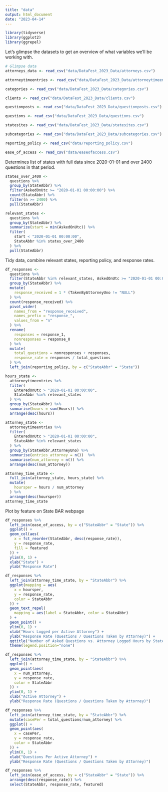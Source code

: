 ```yaml
---
title: "data"
output: html_document
date: "2023-04-14"
---
```


```r
library(tidyverse)
library(ggplot2)
library(ggrepel)
```

Let's glimpse the datasets to get an overview of what variables we'll be working with.

```r
# Glimpse data
attorneys_data <- read_csv("data/DataFest_2023_Data/attorneys.csv")

attorneytimeentries <- read_csv("data/DataFest_2023_Data/attorneytimeentries.csv")

categories <- read_csv("data/DataFest_2023_Data/categories.csv")

clients <- read_csv("data/DataFest_2023_Data/clients.csv")

questionposts <- read_csv("data/DataFest_2023_Data/questionposts.csv")

questions <- read_csv("data/DataFest_2023_Data/questions.csv")

statesites <- read_csv("data/DataFest_2023_Data/statesites.csv")

subcategories <- read_csv("data/DataFest_2023_Data/subcategories.csv")

reporting_policy <- read_csv("data/reporting_policy.csv")

ease_of_access <- read_csv("data/easeofaccess.csv")
```

Determines list of states with full data since 2020-01-01 and over 2400 questions in that period.

```r
states_over_2400 <-
  questions %>%
  group_by(StateAbbr) %>%
  filter(AskedOnUtc >= "2020-01-01 00:00:00") %>% 
  count(StateAbbr) %>%
  filter(n >= 2400) %>%
  pull(StateAbbr)

relevant_states <-
  questions %>% 
  group_by(StateAbbr) %>% 
  summarize(start = min(AskedOnUtc)) %>%
  filter(
    start < "2020-01-01 00:00:00",
    StateAbbr %in% states_over_2400
  ) %>%
  pull(StateAbbr)
```

Tidy data, combine relevant states, reporting policy, and response rates.

```r
df_responses <-
  questions %>% 
  filter(StateAbbr %in% relevant_states, AskedOnUtc >= "2020-01-01 00:00:00") %>%
  group_by(StateAbbr) %>% 
  mutate(
    response_received = 1 * (TakenByAttorneyUno != "NULL")
  ) %>% 
  count(response_received) %>%
  pivot_wider(
    names_from = "response_received",
    names_prefix = "response_",
    values_from = "n"
  ) %>%
  rename(
    responses = response_1,
    nonresponses = response_0
  ) %>%
  mutate(
    total_questions = nonresponses + responses,
    response_rate = responses / total_questions
  ) %>%
  left_join(reporting_policy, by = c("StateAbbr" = "State"))
```

```r
hours_state <-
  attorneytimeentries %>%
  filter(
    EnteredOnUtc > "2020-01-01 00:00:00",
    StateAbbr %in% relevant_states
  ) %>% 
  group_by(StateAbbr) %>% 
  summarise(hours = sum(Hours)) %>% 
  arrange(desc(hours))

attorney_state <-
  attorneytimeentries %>%
  filter(
    EnteredOnUtc > "2020-01-01 00:00:00",
    StateAbbr %in% relevant_states
  ) %>% 
  group_by(StateAbbr,AttorneyUno) %>% 
  summarise(entries_attorney = n())  %>% 
  summarise(num_attorney = n()) %>% 
  arrange(desc(num_attorney))

attorney_time_state <-
  full_join(attorney_state, hours_state) %>% 
  mutate(
    hoursper = hours / num_attorney
  ) %>% 
  arrange(desc(hoursper))
attorney_time_state
```

Plot by feature on State BAR webpage

```r
df_responses %>% 
  left_join(ease_of_access, by = c("StateAbbr" = "State")) %>% 
  ggplot() +
  geom_col(aes(
    x = fct_reorder(StateAbbr, desc(response_rate)),
    y = response_rate,
    fill = featured
  )) +
  ylim(0, 1) +
  xlab("State") +
  ylab("Response Rate")
```

```r
df_responses %>% 
  left_join(attorney_time_state, by = "StateAbbr") %>%
  ggplot(mapping = aes(
    x = hoursper,
    y = response_rate,
    color = StateAbbr
  )) +
  geom_text_repel(
    mapping = aes(label = StateAbbr, color = StateAbbr)
  ) +
  geom_point() +
  ylim(0, 1) +
  xlab("Hours Logged per Active Attorney") +
  ylab("Response Rate (Questions / Questions Taken by Attorney)") +
  ggtitle("Number of Asked Questions vs. Attorney Logged Hours by State") +
  theme(legend.position="none")
```

```r
df_responses %>% 
  left_join(attorney_time_state, by = "StateAbbr") %>%
  ggplot() +
  geom_point(aes(
    x = num_attorney,
    y = response_rate,
    color = StateAbbr
  )) +
  ylim(0, 1) +
  xlab("Active Attorney") +
  ylab("Response Rate (Questions / Questions Taken by Attorney)")
```

```r
df_responses %>% 
  left_join(attorney_time_state, by = "StateAbbr") %>%
  mutate(casePer = total_questions/num_attorney) %>% 
  ggplot() +
  geom_point(aes(
    x = casePer,
    y = response_rate,
    color = StateAbbr
  )) +
  ylim(0, 1) +
  xlab("Questions Per Active Attorney") +
  ylab("Response Rate (Questions / Questions Taken by Attorney)")
```

```r
df_responses %>% 
  left_join(ease_of_access, by = c("StateAbbr" = "State")) %>% 
  arrange(desc(response_rate)) %>% 
  select(StateAbbr, response_rate, featured)
```
